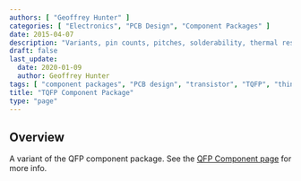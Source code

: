 ```yaml
---
authors: [ "Geoffrey Hunter" ]
categories: [ "Electronics", "PCB Design", "Component Packages" ]
date: 2015-04-07
description: "Variants, pin counts, pitches, solderability, thermal resistances, dimensions, land patterns, 3D models and more info for the TQFP component package."
draft: false
last_update:
  date: 2020-01-09
  author: Geoffrey Hunter
tags: [ "component packages", "PCB design", "transistor", "TQFP", "thin quad flat pack", QFP ]
title: "TQFP Component Package"
type: "page"
---
```



## Overview

A variant of the QFP component package. See the [QFP Component page](../qfp-component-package) for more info.
